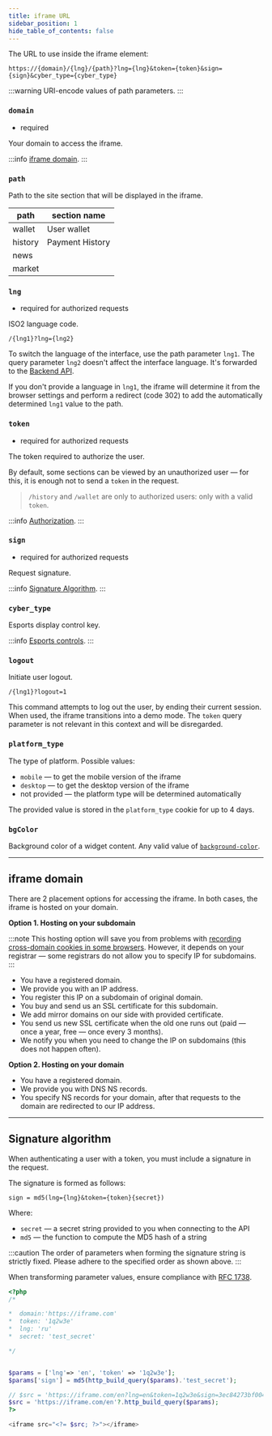 ```yaml
---
title: iframe URL
sidebar_position: 1
hide_table_of_contents: false
---
```



The URL to use inside the iframe element:

```
https://{domain}/{lng}/{path}?lng={lng}&token={token}&sign={sign}&cyber_type={cyber_type}
```

:::warning
URI-encode values of path parameters.
:::


### `domain`

*   required

Your domain to access the iframe.

:::info
[iframe domain](#iframe-domain).
:::


### `path`

Path to the site section that will be displayed in the iframe.

path | section name
--- | ---
| wallet           | User wallet 
| history | Payment History
| news |
| market |


### `lng`

*   required for authorized requests

ISO2 language code.

`/{lng1}?lng={lng2}`

To switch the language of the interface, use the path parameter `lng1`.
The query parameter `lng2` doesn't affect the interface language.
It's forwarded to the [Backend API](/category/api-backend).

If you don't provide a language in `lng1`, the iframe will determine it from the
browser settings and perform a redirect (code 302) to add the automatically
determined `lng1` value to the path.


### `token`

*   required for authorized requests

The token required to authorize the user.

By default, some sections can be viewed by an unauthorized user — for this, it
is enough not to send a `token` in the request.

> `/history` and `/wallet` are only to authorized users: only with a valid `token`.

:::info
[Authorization](/frontend/auth).
:::


### `sign`

*   required for authorized requests

Request signature.

:::info
[Signature Algorithm](#signature-algorithm).
:::


### `cyber_type`

Esports display control key.

:::info
[Esports controls](/frontend/cyber).
:::


### `logout`

Initiate user logout.

`/{lng1}?logout=1`

This command attempts to log out the user, by ending their current session.
When used, the iframe transitions into a demo mode. The `token` query parameter
is not relevant in this context and will be disregarded.


### `platform_type`

The type of platform. Possible values:
*   `mobile` — to get the mobile version of the iframe
*   `desktop` — to get the desktop version of the iframe
*   not provided — the platform type will be determined automatically

The provided value is stored in the `platform_type` cookie for up to 4 days.


### `bgColor`

Background color of a widget content. Any valid value of
[`background-color`](https://developer.mozilla.org/en-US/docs/Web/CSS/background-color).

---


## iframe domain

There are 2 placement options for accessing the iframe. In both cases, the 
iframe is hosted on your domain.


**Option 1. Hosting on your subdomain**

:::note
This hosting option will save you from problems with
[recording cross-domain cookies in some browsers](/frontend/faq).
However, it depends on your registrar — some registrars do not allow you to
specify IP for subdomains.
:::

*   You have a registered domain.
*   We provide you with an IP address.
*   You register this IP on a subdomain of original domain.
*   You buy and send us an SSL certificate for this subdomain.
*   We add mirror domains on our side with provided certificate.
*   You send us new SSL certificate when the old one runs out (paid — once a
    year, free — once every 3 months).
*   We notify you when you need to change the IP on subdomains (this does not
    happen often).

**Option 2. Hosting on your domain**

*   You have a registered domain.
*   We provide you with DNS NS records.
*   You specify NS records for your domain, after that requests to the domain
    are redirected to our IP address.

---


## Signature algorithm

When authenticating a user with a token, you must include a signature in the
request.

The signature is formed as follows:

```
sign = md5(lng={lng}&token={token}{secret})
```

Where:
*   `secret` — a secret string provided to you when connecting to the API
*   `md5` — the function to compute the MD5 hash of a string

:::caution
The order of parameters when forming the signature string is strictly fixed.
Please adhere to the specified order as shown above.
:::

When transforming parameter values, ensure compliance with
[RFC 1738](https://datatracker.ietf.org/doc/html/rfc1738).

```php title="Example"
<?php
/*

*  domain:'https://iframe.com'
*  token: '1q2w3e'
*  lng: 'ru'
*  secret: 'test_secret'

*/


$params = ['lng'=> 'en', 'token' => '1q2w3e'];
$params['sign'] = md5(http_build_query($params).'test_secret');

// $src = 'https://iframe.com/en?lng=en&token=1q2w3e&sign=3ec84273bf0043d4936a8486b8741bb7'
$src = 'https://iframe.com/en'?.http_build_query($params);
?>

<iframe src="<?= $src; ?>"></iframe>
```
